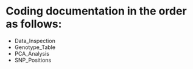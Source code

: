# Coding documentation in the order as follows:
  * Data_Inspection
  * Genotype_Table
  * PCA_Analysis
  * SNP_Positions

  
